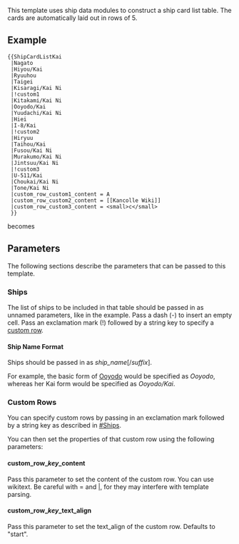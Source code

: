 This template uses ship data modules to construct a ship card list table. The cards are automatically laid out in rows of 5.

==Example==

 <nowiki>{{ShipCardListKai
 |Nagato
 |Hiyou/Kai
 |Ryuuhou
 |Taigei
 |Kisaragi/Kai Ni
 |!custom1
 |Kitakami/Kai Ni
 |Ooyodo/Kai
 |Yuudachi/Kai Ni
 |Hiei
 |I-8/Kai
 |!custom2
 |Hiryuu
 |Taihou/Kai
 |Fusou/Kai Ni
 |Murakumo/Kai Ni
 |Jintsuu/Kai Ni
 |!custom3
 |U-511/Kai
 |Choukai/Kai Ni
 |Tone/Kai Ni
 |custom_row_custom1_content = A
 |custom_row_custom2_content = [[Kancolle Wiki]]
 |custom_row_custom3_content = <small>c</small>
 }}</nowiki>

<div class="mw-collapsible mw-collapsed">
becomes

<div class="mw-collapsible-content">{{ShipCardListKai
|Nagato
|Hiyou/Kai
|Ryuuhou
|Taigei
|Kisaragi/Kai Ni
|!custom1
|Kitakami/Kai Ni
|Ooyodo/Kai
|Yuudachi/Kai Ni
|Hiei
|I-8/Kai
|!custom2
|Hiryuu
|Taihou/Kai
|Fusou/Kai Ni
|Murakumo/Kai Ni
|Jintsuu/Kai Ni
|!custom3
|U-511/Kai
|Choukai/Kai Ni
|Tone/Kai Ni
|custom_row_custom1_content = A
|custom_row_custom2_content = [[Kancolle Wiki]]
|custom_row_custom3_content = <small>c</small>
}}
</div>
</div>

==Parameters==

The following sections describe the parameters that can be passed to this template.

===Ships===

The list of ships to be included in that table should be passed in as unnamed parameters, like in the example.
Pass a dash (-) to insert an empty cell.
Pass an exclamation mark (!) followed by a string key to specify a [[#Custom Rows|custom row]].

====Ship Name Format====

Ships should be passed in as ''ship_name''[/''suffix''].

For example, the basic form of [[Ooyodo]] would be specified as ''Ooyodo'', whereas her Kai form would be specified as ''Ooyodo/Kai''.

===Custom Rows===

You can specify custom rows by passing in an exclamation mark followed by a string key as described in [[#Ships]].

You can then set the properties of that custom row using the following parameters:

====custom_row_''key''_content====

Pass this parameter to set the content of the custom row. You can use wikitext. Be careful with = and |, for they may interfere with template parsing.

====custom_row_''key''_text_align====

Pass this parameter to set the text_align of the custom row. Defaults to "start".

<includeonly>[[Category:Templates that use ship data modules|{{PAGENAME}}]]</includeonly><noinclude>[[Category:Template documentation|{{PAGENAME}}]]</noinclude>